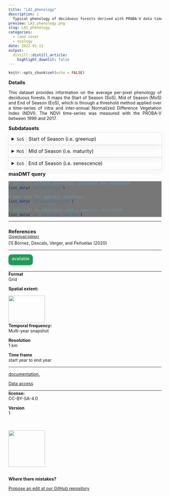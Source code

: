 ```yaml
---
title: "LAI_phenology"
description: |
  Typical phenology of deciduous forests derived with PROBA-V data time-series
preview: LAI_phenology.png
slug: LAI_phenology
categories:
  - land cover
  - ecology
date: 2022-01-11
output:
  distill::distill_article:
    highlight_downlit: false
---
```

  
```r
knitr::opts_chunk$set(echo = FALSE)
```

<div style="width=80%;margin-top:0;margin-bottom:0;">
<h3 style="margin-top:5;margin-bottom:5;">Details</h3>
<p align="justify">
This dataset provides information on the average per-pixel phenology of deciduous forests. It maps the Start of Season (SoS), Mid of Season (MoS) and End of Season (EoS), which is through a threshold method applied over a time-series of intra and inter-annual Normalized Difference Vegetation Index (NDVI). The NDVI time-series was measured with the PROBA-V between 1999 and 2017.
</p>

<h3 style="margin-top:5;margin-bottom:5;">Subdatasets</h3>
<details style='cursor:pointer;border:none;box-shadow: rgba(0, 0, 0, 0.05) 0px 6px 24px 0px, rgba(0, 0, 0, 0.08) 0px 0px 0px 1px;padding:10px;margin:0;'>
<summary style="font-size:16px;">`SoS`<span style="color:#C8C8C8;"> | </span>Start of Season (i.e. greenup)</summary>
<hr style="margin-top:0;margin-bottom:20px;">
|content|description|
|-------|-----------|
|value_range|e.g. 1...366|
</details>
<details style='cursor:pointer;border:none;box-shadow: rgba(0, 0, 0, 0.05) 0px 6px 24px 0px, rgba(0, 0, 0, 0.08) 0px 0px 0px 1px;padding:10px;margin:0;'>
<summary style="font-size:16px;">`MoS`<span style="color:#C8C8C8;"> | </span>Mid of Season (i.e. maturity)</summary>
<hr style="margin-top:0;margin-bottom:20px;">
|content|description|
|-------|-----------|
|value_range|e.g. 1...366|
</details>
<details style='cursor:pointer;border:none;box-shadow: rgba(0, 0, 0, 0.05) 0px 6px 24px 0px, rgba(0, 0, 0, 0.08) 0px 0px 0px 1px;padding:10px;margin:0;'>
<summary style="font-size:16px;">`EoS`<span style="color:#C8C8C8;"> | </span>End of Season (i.e. senescence)</summary>
<hr style="margin-top:0;margin-bottom:20px;">
|content|description|
|-------|-----------|
|value_range|e.g. 1...366|
</details>
<h3 style="margin-top:5;margin-bottom:5;">masDMT query</h3>
<div style="width=80%;margin-top:5;margin-bottom:5;background-color:#777777;">
```r
# data call without specifying subdataset and resolution
list_data("LAI_phenology")

# data call for specific subdataset 
list_data("LAI_phenology/SoS")

# data call to subdataset with a specific resolution
list_data("LAI_phenology/SoS/1km")
```
</div>
<hr style="margin-top:0;margin-bottom:0;">
<h3 style="margin-bottom:0;">References</h3>
<p style='margin-top:0;margin-bottom:5;'>
             <a target='_blank' href='https://github.com/macroecology-society/data-catalog/tree/main/_posts/LAI_phenology/LAI_phenology.bib' download='LAI_phenology/LAI_phenology.bibtex'><small>(Download bibtex)</small></a></p>
[1] Bórnez, Descals, Verger, and Peñuelas (2020)
<hr>
</div>

<aside>
<p style="padding:5px;margin-top:0;margin-bottom:20px;border-radius:10px;text-align:center;background:#229954;color:#ffffff;height:25px;width:70px;box-shadow: rgba(9, 30, 66, 0.25) 0px 4px 8px -2px, rgba(9, 30, 66, 0.08) 0px 0px 0px 1px;">available</p>
<hr style="margin-top:0;margin-bottom:0;">
<p style="margin-top:0;margin-bottom:0;">**Format**</p>
<p style="margin-top:0;">Grid</p>
<p style="margin-top:0;">**Spatial extent:**</p>
<img src="LAI_phenology_extent.png" width=120, height=90>
<p style="margin-top:0;margin-bottom:0;">**Temporal frequency:**</p>
<p style="margin-top:0;">Multi-year snapshot</p>
<p style="margin-top:0;margin-bottom:0;">**Resolution**</p>
<p style="margin-top:0;">1 km</p>
<p style="margin-top:0;margin-bottom:0;">**Time frame**</p>
<p style="margin-top:0;">start year to end year</p>
<hr style="margin-top:0;margin-bottom:0;">
<p><p style='margin-top:0;margin-bottom:0;'><a style='margin:0;padding:0;' href='https://www.sciencedirect.com/science/article/pii/S0303243419301278?via%3Dihub'>documentation.</a></p></p>
<p><p style='margin-top:0;margin-bottom:0;'><a style="margin:0;padding:0;" href="mailto:k.bornez@creaf.uab.cat?subject=Data access request: ">Data access</a></p></p>
<hr style="margin-top:0;margin-bottom:0;">
<p style="margin-top:0;margin-bottom:0;">**license:**</p>
<p style="margin-top:0;">CC-BY-SA-4.0</p>
<p style="margin-top:0;margin-bottom:0;">**Version**</p>
<p style="margin-top:0;">1</p>
<br>
<br>
<img src="https://raw.githubusercontent.com/macroecology-society/masDMT/master/docs/sidebar_credits.png" width="120;">
<br>
<br>
<p style="margin-bottom:0;padding:0;">**Where there  mistakes?**</p>
<p><a href='https://github.com/macroecology-society/data-catalog/tree/main/_posts/LAI_phenology/LAI_phenology.yml'>Propose an edit at our GitHub repository</a></p>
</aside>
